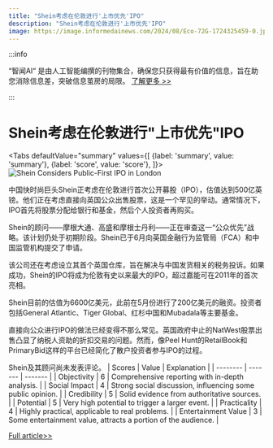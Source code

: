 ```yaml
---
title: "Shein考虑在伦敦进行'上市优先'IPO"
description: "Shein考虑在伦敦进行'上市优先'IPO"
image: https://image.informedainews.com/2024/08/Eco-72G-1724325459-0.jpg
---
```



:::info

“智闻AI“ 是由人工智能编撰的刊物集合，确保您只获得最有价值的信息，旨在助您消除信息差，突破信息茧房的局限。  [了解更多 >>](/)

:::

# Shein考虑在伦敦进行"上市优先"IPO


<Tabs
	defaultValue="summary"
	values={[
	{label: 'summary', value: 'summary'},
	{label: 'score', value: 'score'},
]}>
<TabItem value="summary">
<img
  src="https://image.informedainews.com/2024/08/Eco-72G-1724325459-0.jpg"
  alt="Shein Considers Public-First IPO in London"
/>



中国快时尚巨头Shein正考虑在伦敦进行首次公开募股（IPO），估值达到500亿英镑。他们正在考虑直接向英国公众出售股票，这是一个罕见的举动。通常情况下，IPO首先将股票分配给银行和基金，然后个人投资者再购买。

Shein的顾问——摩根大通、高盛和摩根士丹利——正在审查这一“公众优先”战略。该计划仍处于初期阶段。Shein已于6月向英国金融行为监管局（FCA）和中国监管机构提交了申请。

该公司还在考虑设立其首个英国仓库，旨在解决与中国发货相关的税务投诉。如果成功，Shein的IPO将成为伦敦有史以来最大的IPO，超过嘉能可在2011年的首次亮相。

Shein目前的估值为6600亿美元，此前在5月份进行了200亿美元的融资。投资者包括General Atlantic、Tiger Global、红杉中国和Mubadala等主要基金。

直接向公众进行IPO的做法已经变得不那么常见。英国政府中止的NatWest股票出售凸显了纳税人资助的折扣交易的问题。然而，像Peel Hunt的RetailBook和PrimaryBid这样的平台已经简化了散户投资者参与IPO的过程。

Shein及其顾问尚未发表评论。
</TabItem>
<TabItem value="score">
	| Scores     | Value   | Explanation |
	| -------- | ------- | ------- |
	| Objectivity  | 6    | Comprehensive reporting with in-depth analysis.    |
	| Social Impact | 4     | Strong social discussion, influencing some public opinion.    |
	| Credibility    | 5    | Solid evidence from authoritative sources.    |
	| Potential    | 5    | Very high potential to trigger a larger event.    |
	| Practicality    | 4    | Highly practical, applicable to real problems.    |
	| Entertainment Value    | 3    | Some entertainment value, attracts a portion of the audience.    |
</TabItem>
</Tabs>

[Full article>>](https://www.cnbeta.com.tw/articles/tech/1443154.htm)
